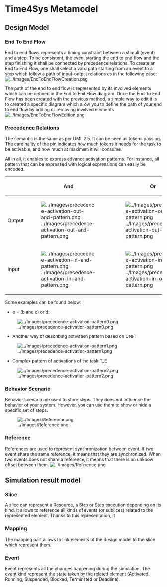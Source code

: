 = Time4Sys Metamodel =            

== Design Model ==
 
=== End To End Flow ===
 
End to end flows represents a timing constraint between a stimuli (event) and a step. To be consistent, the event starting the end to end flow and the step finishing it shall be connected by precedence relations.
To create an End to End Flow, one shall select a valid path starting from an event to a step which follow a path of input-output relations as in the following case:
[[Image:../Images/EndToEndFlowCreation.png]]

The path of the end to end flow is represented by its involved elements which can be defined in the End to End Flow diagram. Once the End To End Flow has been created with the previous method, a simple way to edit it is to created a specific diagram which allow you to define the path of your end to end flow by adding or removing involved elements.
[[Image:../Images/EndToEndFlowEdition.png]]

=== Precedence Relations ===


The semantic is the same as per UML 2.5. It can be seen as tokens passing. The cardinality of the pin indicates how much tokens it needs for the task to be activable, and how much at maximum it will consume.

All in all, it enables to express advance activation patterns. For instance, all pattern that can be expressed with logical expressions can easily be encoded.

{| class="wikitable"
! 
! And 
! Or
|- 
! Output
| [[Image:../Images/precedence-activation-out-and-pattern.png]]
|[[Image:../Images/precedence-activation-out-or-pattern.png]]
|-
! Input 
|[[Image:../Images/precedence-activation-in-and-pattern.png]]
|[[Image:../Images/precedence-activation-in-or-pattern.png]]
|}

Some examples can be found below:

*e = (b and c) or d:
[[Image:../Images/precedence-activation-pattern0.png]] 

*Another way of describing activation pattern based on CNF:
[[Image:../Images/precedence-activation-pattern1.png]] 

*Complex pattern of activations of the task T_E
[[Image:../Images/precedence-activation-pattern2.png]] 

=== Behavior Scenario ===

Behavior scenario are used to store steps. They does not influence the behavior of your system. However, you can use them to show or hide a specific set of steps.

[[Image:../Images/Reference.png]]


=== Reference ===

References are used to represent synchronization between event. If two event share the same reference, it means that they are synchronized.
When two events does not share a reference, it means that there is an unknow offset between them.
[[Image:../Images/Reference.png]] 

== Simulation result model ==

=== Slice ===

A slice can represent a Resource, a Step or Step execution depending on its kind. It allows to reference all kinds of events (or sublices) related to the represented element. Thanks to this representation, it 

=== Mapping ===

The mapping part allows to link elements of the design model to the slice which represent them.

=== Event ===

Event represents all the changes happening during the simulation. The event kind represent the state taken by the related element (Activated, Running, Suspended, Blocked, Terminated or Deadline).






